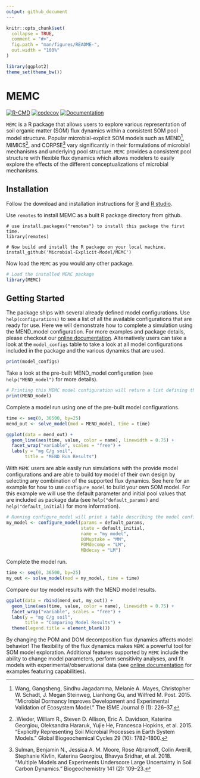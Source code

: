 ```yaml
---
output: github_document
---
```


<!-- README.md is generated from README.Rmd. Please edit that file -->

```r
knitr::opts_chunk$set(
  collapse = TRUE,
  comment = "#>",
  fig.path = "man/figures/README-",
  out.width = "100%"
)

library(ggplot2)
theme_set(theme_bw())
```

# MEMC

[![R-CMD](https://github.com/Microbial-Explicit-Model/MEMC/actions/workflows/rcmd.yml/badge.svg)](https://github.com/Microbial-Explicit-Model/MEMC/actions/workflows/rcmd.yml)
[![codecov](https://codecov.io/gh/Microbial-Explicit-Model/MEMC/branch/main/graph/badge.svg?token=MA69VLXPYP)](https://codecov.io/gh/Microbial-Explicit-Model/MEMC)
[![Documentation](https://github.com/Microbial-Explicit-Model/MEMC/actions/workflows/pkgdown.yaml/badge.svg)](https://github.com/Microbial-Explicit-Model/MEMC/actions/workflows/pkgdown.yaml)


`MEMC` is a R package that allows users to explore various representation of soil organic matter (SOM) flux dynamics within a consistent SOM pool model structure. Popular microbial-explicit SOM models such as MEND^[Wang, Gangsheng, Sindhu Jagadamma, Melanie A. Mayes, Christopher W. Schadt, J. Megan Steinweg, Lianhong Gu, and Wilfred M. Post. 2015. “Microbial Dormancy Improves Development and Experimental Validation of Ecosystem Model.” The ISME Journal 9 (1): 226–37.], MIMICS^[.Wieder, William R., Steven D. Allison, Eric A. Davidson, Katerina Georgiou, Oleksandra Hararuk, Yujie He, Francesca Hopkins, et al. 2015. “Explicitly Representing Soil Microbial Processes in Earth System Models.” Global Biogeochemical Cycles 29 (10): 1782–1800.], and CORPSE^[Sulman, Benjamin N., Jessica A. M. Moore, Rose Abramoff, Colin Averill, Stephanie Kivlin, Katerina Georgiou, Bhavya Sridhar, et al. 2018. “Multiple Models and Experiments Underscore Large Uncertainty in Soil Carbon Dynamics.” Biogeochemistry 141 (2): 109–23.] vary significantly in their formulations of microbial mechanisms and underlying pool structure. `MEMC` provides a consistent pool structure with flexible flux dynamics which allows modelers to easily explore the effects of the different conceptualizations of microbial mechanisms.  

## Installation

Follow the download and installation instructions for [R](https://cloud.r-project.org/) and [R studio](https://www.rstudio.com/products/rstudio/download/). 

Use `remotes` to install MEMC as a built R package directory from github. 

```
# use install.packages("remotes") to install this package the first time.
library(remotes)

# Now build and install the R package on your local machine.
install_github('Microbial-Explicit-Model/MEMC') 
```

Now load the `MEMC` as you would any other package. 

```r
# Load the installed MEMC package
library(MEMC)
```


## Getting Started

The package ships with several already defined model configurations. Use `help(configurations)` to see a list of all the available configurations that are ready for use. Here we will demonstrate how to complete a simulation using the MEND_model configuration. For more examples and package details, please checkout our [online documentation](https://microbial-explicit-model.github.io/MEMC/). Alternatively users can take a look at the `model_configs` table to take a look at all model configurations included in the package and the various dynamics that are used. 

```r
print(model_configs)
```

Take a look at the pre-built MEND_model configuration (see `help("MEND_model")` for more details).

```r
# Printing this MEMC model configuration will return a list defining the run name, a table of the flux dynamics, parameter values, and initial SOM pool sizes. 
print(MEND_model)
```

Complete a model run using one of the pre-built model configurations.

```r
time <- seq(0, 36500, by=25) 
mend_out <- solve_model(mod = MEND_model, time = time)
```

```r
ggplot(data = mend_out) + 
  geom_line(aes(time, value, color = name), linewidth = 0.75) + 
  facet_wrap("variable", scales = "free") + 
  labs(y = "mg C/g soil", 
       title = "MEND Run Results")
```


With `MEMC` users are able easily run simulations with the provide model configurations and are able to build toy model of their own design by selecting any combination of the supported flux dynamics. See here for an example for how to use `configure_model` to build your own SOM model. For this example we will use the default parameter and initial pool values that are included as package data (see `help("default_params)` and `help("default_initial)` for more information).


```r
# Running configure_model will print a table describing the model configuration. 
my_model <- configure_model(params = default_params, 
                            state = default_initial, 
                            name = "my model", 
                            DOMuptake = "MM", 
                            POMdecomp = "LM", 
                            MBdecay = "LM")
```


Complete the model run.

```r
time <- seq(0, 36500, by=25) 
my_out <- solve_model(mod = my_model, time = time)
```


Compare our toy model results with the MEND model results. 


```r
ggplot(data = rbind(mend_out, my_out)) + 
  geom_line(aes(time, value, color = name), linewidth = 0.75) + 
  facet_wrap("variable", scales = "free") + 
  labs(y = "mg C/g soil", 
       title = "Comparing Model Results") +
  theme(legend.title = element_blank())
```

By changing the POM and DOM decomposition flux dynamics affects model behavior! The flexibility of the flux dynamics makes `MEMC` a powerful tool for SOM model exploration. Additional features supported by `MEMC` include the ability to change model parameters, perform sensitivity analyses, and fit models with experimental/observational data (see [online documentation](https://microbial-explicit-model.github.io/MEMC/) for examples featuring capabilities).


